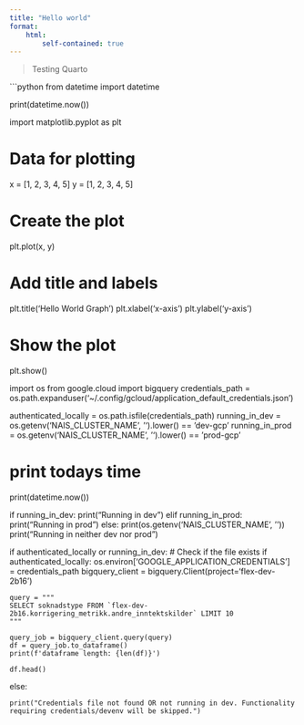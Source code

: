 ```yaml
---
title: "Hello world"
format:
    html:
        self-contained: true
---
```


> Testing Quarto

```python
from datetime import datetime

print(datetime.now())

import matplotlib.pyplot as plt

# Data for plotting
x = [1, 2, 3, 4, 5]
y = [1, 2, 3, 4, 5]

# Create the plot
plt.plot(x, y)

# Add title and labels
plt.title('Hello World Graph')
plt.xlabel('x-axis')
plt.ylabel('y-axis')

# Show the plot
plt.show()

import os
from google.cloud import bigquery
credentials_path = os.path.expanduser('~/.config/gcloud/application_default_credentials.json')

authenticated_locally = os.path.isfile(credentials_path)
running_in_dev = os.getenv('NAIS_CLUSTER_NAME', '').lower() == 'dev-gcp'
running_in_prod = os.getenv('NAIS_CLUSTER_NAME', '').lower() == 'prod-gcp'


# print todays time
print(datetime.now())

if running_in_dev:
    print("Running in dev")
elif running_in_prod:
    print("Running in prod")
else:
    print(os.getenv('NAIS_CLUSTER_NAME', ''))
    print("Running in neither dev nor prod")



if authenticated_locally or running_in_dev:  # Check if the file exists
    if authenticated_locally:
        os.environ['GOOGLE_APPLICATION_CREDENTIALS'] = credentials_path
    bigquery_client = bigquery.Client(project='flex-dev-2b16')

    query = """
    SELECT soknadstype FROM `flex-dev-2b16.korrigering_metrikk.andre_inntektskilder` LIMIT 10
    """

    query_job = bigquery_client.query(query)
    df = query_job.to_dataframe()
    print(f'dataframe length: {len(df)}')

    df.head()
else:

    print("Credentials file not found OR not running in dev. Functionality requiring credentials/devenv will be skipped.")

